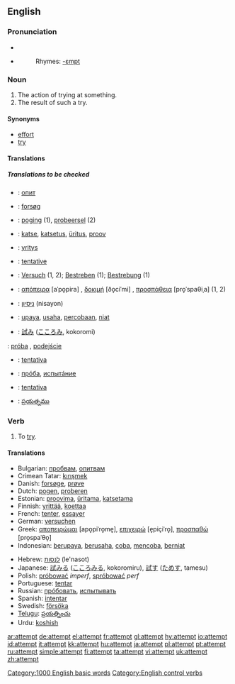 ==English==

{{rank|drawn|field|street|829|attempt|soft|officers|likely}}

===Pronunciation===
*{{IPA|/əˈtɛmpt/}}
*{{audio|en-us-attempt.ogg|Audio (US)}}
*:Rhymes: [[Rhymes:English:-ɛmpt|-ɛmpt]]

===Noun===
{{en-noun}}
# The action of trying at something.
# The result of such a try.

====Synonyms====
*[[effort]]
*[[try]]

====Translations====
=====Translations to be checked=====
{{checktrans}}
{{top}}
*{{ttbc|Bulgarian}}: [[опит]] {{m}}
*{{ttbc|Danish}}: [[forsøg]] {{n}}
*{{ttbc|Dutch}}: [[poging]] {{f}} (1), [[probeersel]] {{n}} (2)
*{{ttbc|Estonian}}: [[katse]], [[katsetus]], [[üritus]], [[proov]]
*{{ttbc|Finnish}}: [[yritys]]
*{{ttbc|French}}: [[tentative]] {{f}}
*{{ttbc|German}}: [[Versuch]] {{m}} (1, 2); [[Bestreben]] {{n}} (1); [[Bestrebung]] {{f}} (1)
*{{ttbc|Greek}}: [[απόπειρα]] [aˈpo̞pira] {{f}}, [[δοκιμή]] [ðo̞ciˈmi] {{f}}, [[προσπάθεια]] [pro̞ˈspaθiˌa] {{f}} (1, 2)
{{mid}}
*{{ttbc|Hebrew}}: [[ניסיון]] (nisayon) {{m}}
*{{ttbc|Indonesian}}: [[upaya]], [[usaha]], [[coba|percobaan]], [[niat]]
*{{ttbc|Japanese}}: [[試み]] ([[こころみ]], kokoromi)
{{ttbc|*Polish}}: [[próba]] {{f}}, [[podejście]] {{m}}
*{{ttbc|Portuguese}}: [[tentativa]] {{f}}
*{{ttbc|Russian}}: [[прóба]], [[испытáние]]
*{{ttbc|Spanish}}: [[tentativa]] {{f}}
*{{ttbc|Telugu}}: [[ప్రయత్నము]]
{{bottom}}

===Verb===
{{en-verb}}
# To [[try]].

====Translations====
{{trans-top|to try}}
*Bulgarian: [[пробвам]], [[опитвам]]
*Crimean Tatar: [[kırışmek]]
*Danish: [[forsøge]], [[prøve]]
*Dutch: [[pogen]], [[proberen]]
*Estonian: [[proovima]], [[üritama]], [[katsetama]]
*Finnish: [[yrittää]], [[koettaa]]
*French: [[tenter]], [[essayer]]
*German: [[versuchen]]
*Greek: [[αποπειρώμαι]] [apo̞piˈro̞me̞], [[επιχειρώ]] [e̞piçiˈro̞], [[προσπαθώ]] [pro̞spaˈθo̞]
*Indonesian: [[upaya|berupaya]], [[usaha|berusaha]], [[coba]], [[coba|mencoba]], [[niat|berniat]]
{{trans-mid}}
*Hebrew: [[לנסות]] (le'nasot)
*Japanese: [[試みる]] ([[こころみる]], kokoromiru), [[試す]] ([[ためす]], tamesu)
*Polish: [[próbować]] ''imperf'', [[spróbować]] ''perf''
*Portuguese: [[tentar]]
*Russian: [[прóбовать]], [[испытывать]]
*Spanish: [[intentar]]
*Swedish: [[försöka]]
*[[Telugu]]: [[ప్రయత్నించు]]
*Urdu: [[koshish]]
{{trans-bottom}}

[[Category:1000 English basic words]]
[[Category:English control verbs]]

[[ar:attempt]]
[[de:attempt]]
[[el:attempt]]
[[fr:attempt]]
[[gl:attempt]]
[[hy:attempt]]
[[io:attempt]]
[[id:attempt]]
[[it:attempt]]
[[kk:attempt]]
[[hu:attempt]]
[[ja:attempt]]
[[pl:attempt]]
[[pt:attempt]]
[[ru:attempt]]
[[simple:attempt]]
[[fi:attempt]]
[[ta:attempt]]
[[vi:attempt]]
[[uk:attempt]]
[[zh:attempt]]
